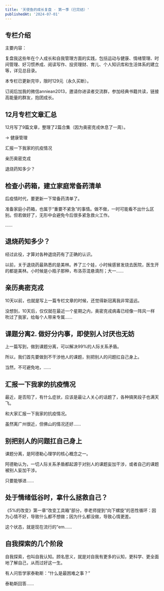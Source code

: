 ```yaml
---
title: '天使鱼的成长复盘 · 第一季（已完结）'
publishedAt: '2024-07-01'
---
```


## 专栏介绍

主要内容：  
  
复盘我这些年在个人成长和自我管理方面的实践，包括运动与健康、情绪管理、时间管理、好习惯养成、阅读写作、投资理财、育儿、个人知识库和生活体系的建立等，详见总目录。  
  
本专栏已更新完毕，限时129元（永久买断）。  
  
订阅后加我的微信anniean2013，邀请你进读者交流群，参加经典书籍共读，链接高能量的群友，抱团成长。

## 12月专栏文章汇总
12月写了9篇文章，整理了2篇合集（因为奥密克戎休息了一周）。

→ 健康管理

汇报一下我家的抗疫情况

亲历奥密克戎

退烧药知多少？

## 检查小药箱，建立家庭常备药清单
后疫情时代，要更新一下常备药清单了。

准备家庭小药箱，也属于“重要不紧急”的事情。做不做，一时可能看不出什么区别。但若做好了，无形中会避免今后很多紧急救火工作。

......

## 退烧药知多少？
经过此役，才算对各种退烧药有了正确的认识。

以前，关于退烧药最熟悉的是美林。养了三个娃，小时候感冒发烧去医院，医生开的都是美林。小时候是小瓶子那种，布洛芬混悬滴剂；大一......

## 亲历奥密克戎
10天以前，也就是写上一篇专栏文章的时候，还觉得新冠离我非常遥远。

没想到，10天后，仅仅就在最近一个星期之内，奥密克戎病毒已经像一阵风一样吹过了我家，给每个人带来专属......

## 课题分离2. 做好分内事，即使别人讨厌也无妨
上一篇写到，做到课题分离，可以解决99%的人际关系矛盾。

所以，我们首先要做到不干涉他人的课题，别把别人的问题扛自己身上。

当然，不可避免地，......

## 汇报一下我家的抗疫情况
最近，是否阳了，有什么症状，应该是最让人关心的话题了，各种搞笑段子也满天飞。

和大家汇报一下我家的抗疫情况。

虽然离广州很近，但佛山的情况还好......

## 别把别人的问题扛自己身上
课题分离，是阿德勒心理学的核心概念之一。

阿德勒认为，一切人际关系矛盾都起源于对别人的课题妄加干涉，或者自己的课题被别人妄加干涉。

只要能够进......

## 处于情绪低谷时，拿什么拯救自己？
《5%的改变》第一章“改变工具箱”部分，李老师提到“向下螺旋”的恶性循环：因为心情不好，导致什么都不想做；因为什么都没做，导致心情更差。

这个状态，就是现在流行的“em......

## 自我探索的几个阶段
自我探索，也叫自我认知。顾名思义，就是对自我有更多的认知，更科学、更全面地了解自己，从而过好这一生。

有人问哲学家泰勒斯：“什么是最困难之事？”

泰勒斯回答......

